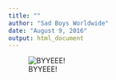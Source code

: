 ```yaml
---
title: ""
author: "Sad Boys Worldwide"
date: "August 9, 2016"
output: html_document
---
```


![BYYEEE!](lean_bladee.png)
